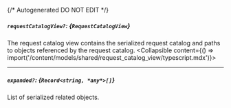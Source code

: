 {/* Autogenerated DO NOT EDIT  */}

##### `requestCatalogView?`: *{`RequestCatalogView`}*
The request catalog view contains the serialized request catalog and paths to objects referenced by the request catalog.
<Collapsible content={() => import('/content/models/shared/request_catalog_view/typescript.mdx')}>
</Collapsible>

---
##### `expanded?`: *{`Record<string, *any*>[]`}*
List of serialized related objects.

